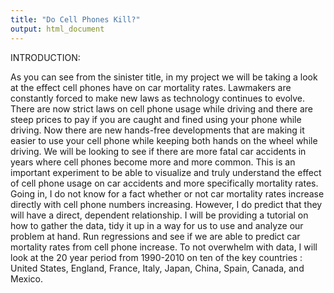 ---
title: "Do Cell Phones Kill?"
output: html_document
---

INTRODUCTION:

As you can see from the sinister title, in my project we will be taking a look at the effect cell phones have on car mortality rates. Lawmakers are constantly forced to make new laws as technology continues to evolve. There are now strict laws on cell phone usage while driving and there are steep prices to pay if you are caught and fined using your phone while driving. Now there are new hands-free developments that are making it easier to use your cell phone while keeping both hands on the wheel while driving. We will be looking to see if there are more fatal car accidents in years where cell phones become more and more common. This is an important experiment to be able to visualize and truly understand the effect of cell phone usage on car accidents and more specifically mortality rates. Going in, I do not know for a fact whether or not car mortality rates increase directly with cell phone numbers increasing. However, I do predict that they will have a direct, dependent relationship. I will be providing a tutorial on how to gather the data, tidy it up in a way for us to use and analyze our problem at hand. Run regressions and see if we are able to predict car mortality rates from cell phone increase. To not overwhelm with data, I will look at the 20 year period from 1990-2010 on ten of the key countries : United States, England, France, Italy, Japan, China, Spain, Canada, and Mexico. 

